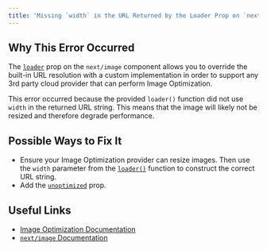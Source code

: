 ```yaml
---
title: 'Missing `width` in the URL Returned by the Loader Prop on `next/image`'
---
```


## Why This Error Occurred

The [`loader`](/docs/pages/api-reference/components/image#loader) prop on the `next/image` component allows you to override the built-in URL resolution with a custom implementation in order to support any 3rd party cloud provider that can perform Image Optimization.

This error occurred because the provided `loader()` function did not use `width` in the returned URL string. This means that the image will likely not be resized and therefore degrade performance.

## Possible Ways to Fix It

- Ensure your Image Optimization provider can resize images. Then use the `width` parameter from the [`loader()`](/docs/pages/api-reference/components/image#loader) function to construct the correct URL string.
- Add the [`unoptimized`](/docs/pages/api-reference/components/image#unoptimized) prop.

## Useful Links

- [Image Optimization Documentation](/docs/pages/api-reference/components/image)
- [`next/image` Documentation](/docs/pages/api-reference/components/image)
